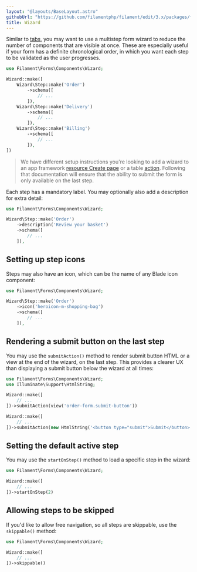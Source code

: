 ```yaml
---
layout: "@layouts/BaseLayout.astro"
githubUrl: "https://github.com/filamentphp/filament/edit/3.x/packages/forms/docs/04-layout/05-wizard.md"
title: Wizard
---
```


Similar to [tabs](tabs), you may want to use a multistep form wizard to reduce the number of components that are visible at once. These are especially useful if your form has a definite chronological order, in which you want each step to be validated as the user progresses.

```php
use Filament\Forms\Components\Wizard;

Wizard::make([
    Wizard\Step::make('Order')
        ->schema([
            // ...
        ]),
    Wizard\Step::make('Delivery')
        ->schema([
            // ...
        ]),
    Wizard\Step::make('Billing')
        ->schema([
            // ...
        ]),
])
```

> We have different setup instructions you're looking to add a wizard to an app framework [resource Create page](../../app/resources/creating-records#wizards) or a table [action](../tables/actions#wizards). Following that documentation will ensure that the ability to submit the form is only available on the last step.

Each step has a mandatory label. You may optionally also add a description for extra detail:

```php
use Filament\Forms\Components\Wizard;

Wizard\Step::make('Order')
    ->description('Review your basket')
    ->schema([
        // ...
    ]),
```

## Setting up step icons

Steps may also have an icon, which can be the name of any Blade icon component:

```php
use Filament\Forms\Components\Wizard;

Wizard\Step::make('Order')
    ->icon('heroicon-m-shopping-bag')
    ->schema([
        // ...
    ]),
```

## Rendering a submit button on the last step

You may use the `submitAction()` method to render submit button HTML or a view at the end of the wizard, on the last step. This provides a clearer UX than displaying a submit button below the wizard at all times:

```php
use Filament\Forms\Components\Wizard;
use Illuminate\Support\HtmlString;

Wizard::make([
    // ...
])->submitAction(view('order-form.submit-button'))

Wizard::make([
    // ...
])->submitAction(new HtmlString('<button type="submit">Submit</button>'))
```

## Setting the default active step

You may use the `startOnStep()` method to load a specific step in the wizard:

```php
use Filament\Forms\Components\Wizard;

Wizard::make([
    // ...
])->startOnStep(2)
```

## Allowing steps to be skipped

If you'd like to allow free navigation, so all steps are skippable, use the `skippable()` method:

```php
use Filament\Forms\Components\Wizard;

Wizard::make([
    // ...
])->skippable()
```

